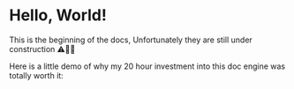 
# Hello, World!

This is the beginning of the docs, Unfortunately they are still under construction ⚠️🚧👷

Here is a little demo of why my 20 hour investment into this doc engine was totally worth it:

> <CurrentCard/>